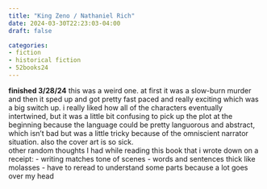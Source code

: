 ```yaml
---
title: "King Zeno / Nathaniel Rich"
date: 2024-03-30T22:23:03-04:00
draft: false

categories:
- fiction
- historical fiction
- 52books24
---
```

**finished 3/28/24**
this was a weird one. at first it was a slow-burn murder and then it sped up and got pretty fast paced and really exciting which was a big switch up. i really liked how all of the characters eventually intertwined, but it was a little bit confusing to pick up the plot at the beginning because the language could be pretty languorous and abstract, which isn't bad but was a little tricky because of the omniscient narrator situation. also the cover art is so sick. \
other random thoughts I had while reading this book that i wrote down on a receipt:
- writing matches tone of scenes
- words and sentences thick like molasses
- have to reread to understand some parts because a lot goes over my head